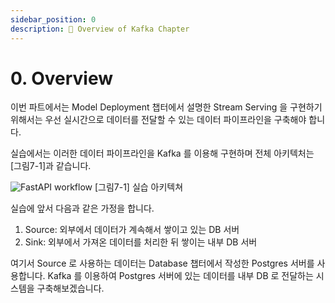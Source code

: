 ```yaml
---
sidebar_position: 0
description: 📌 Overview of Kafka Chapter
---
```


# 0. Overview

이번 파트에서는 Model Deployment 챕터에서 설명한 Stream Serving 을 구현하기 위해서는 우선 실시간으로 데이터를 전달할 수 있는 데이터 파이프라인을 구축해야 합니다.

실습에서는 이러한 데이터 파이프라인을 Kafka 를 이용해 구현하며 전체 아키텍처는 [그림7-1]과 같습니다.

<div style={{textAlign: 'center'}}>

![FastAPI workflow](./img/kafka-1.png)
[그림7-1] 실습 아키텍쳐

</div>

실습에 앞서 다음과 같은 가정을 합니다.

1. Source: 외부에서 데이터가 계속해서 쌓이고 있는 DB 서버 
2. Sink: 외부에서 가져온 데이터를 처리한 뒤 쌓이는 내부 DB 서버

여기서 Source 로 사용하는 데이터는 Database 챕터에서 작성한 Postgres 서버를 사용합니다. Kafka 를 이용하여 Postgres 서버에 있는 데이터를 내부 DB 로 전달하는 시스템을 구축해보겠습니다.
